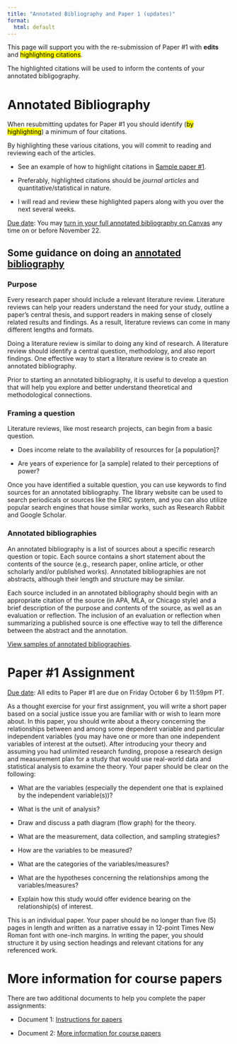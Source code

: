 ```yaml
---
title: "Annotated Bibliography and Paper 1 (updates)"
format: 
  html: default
---
```


This page will support you with the re-submission of Paper #1 with **edits** and <mark>highlighting citations</mark>.

The highlighted citations will be used to inform the contents of your annotated bibligography.

# Annotated Bibliography

When resubmitting updates for Paper #1 you should identify (<mark>by highlighting</mark>) a minimum of four citations. 

By highlighting these various citations, you will commit to reading and reviewing each of the articles. 

  - See an example of how to highlight citations in [Sample paper #1](https://docs.google.com/document/d/1yOsQlGJEDNxQOy7bjV1HgZ3FM-yMtBXQwXcStvUdgAE/edit).
  
  - Preferably, highlighted citations should be *journal articles* and quantitative/statistical in nature.
  
  - I will read and review these highlighted papers along with you over the next several weeks. 

<u>Due date</u>: You may [turn in your full annotated bibliography on Canvas](https://canvas.howard.edu/courses/40683) any time on or before November 22.
  
## Some guidance on doing an <u> annotated bibliography </u>

### Purpose

Every research paper should include a relevant literature review. Literature reviews can help your readers understand the need for your study, outline a paper’s central thesis, and support readers in making sense of closely related results and findings. As a result, literature reviews can come in many different lengths and formats.

Doing a literature review is similar to doing any kind of research. A literature review should identify a central question, methodology, and also report findings. One effective way to start a literature review is to create an annotated bibliography.

Prior to starting an annotated bibliography, it is useful to develop a question that will help you explore and better understand theoretical and methodological connections.

### Framing a question

Literature reviews, like most research projects, can begin from a basic question.

  - Does income relate to the availability of resources for [a population]?
  
  - Are years of experience for [a sample] related to their perceptions of power?

Once you have identified a suitable question, you can use keywords to find sources for an annotated bibliography. The library website can be used to search periodicals or sources like the ERIC system, and you can also utilize popular search engines that house similar works, such as Research Rabbit and Google Scholar.

### Annotated bibliographies

An annotated bibliography is a list of sources about a specific research question or topic. Each source contains a short statement about the contents of the source (e.g., research paper, online article, or other scholarly and/or published works). Annotated bibliographies are not abstracts, although their length and structure may be similar.

Each source included in an annotated bibliography should begin with an appropriate citation of the source (in APA, MLA, or Chicago style) and a brief description of the purpose and contents of the source, as well as an evaluation or reflection. The inclusion of an evaluation or reflection when summarizing a published source is one effective way to tell the difference between the abstract and the annotation.

[View samples of annotated bibliographies](https://owl.purdue.edu/owl/general_writing/common_writing_assignments/annotated_bibliographies/annotated_bibliography_samples.html).

# Paper #1 Assignment

<u>Due date</u>: All edits to Paper #1 are due on Friday October 6 by 11:59pm PT.

As a thought exercise for your first assignment, you will write a short paper based on a social justice issue you are familiar with or wish to learn more about. In this paper, you should write about a theory concerning the relationships between and among some dependent variable and particular independent variables (you may have one or more than one independent variables of interest at the outset). After introducing your theory and assuming you had unlimited research funding, propose a research design and measurement plan for a study that would use real-world data and statistical analysis to examine the theory. Your paper should be clear on the following:

  - What are the variables (especially the dependent one that is explained by the independent variable(s))?  
  
  - What is the unit of analysis? 
  
  - Draw and discuss a path diagram (flow graph) for the theory. 
  
  - What are the measurement, data collection, and sampling strategies? 
  
  - How are the variables to be measured? 
  
  - What are the categories of the variables/measures? 
  
  - What are the hypotheses concerning the relationships among the variables/measures?
  
  - Explain how this study would offer evidence bearing on the relationship(s) of interest.

This is an individual paper. Your paper should be no longer than five (5) pages in length and written as a narrative essay in 12-point Times New Roman font with one-inch margins. In writing the paper, you should structure it by using section headings and relevant citations for any referenced work. 

# More information for course papers

There are two additional documents to help you complete the paper assignments:

  - Document 1: [Instructions for papers](https://docs.google.com/document/d/1Qsswuu50PXcPePPTTNSDLrHYJb7IX6f8x26J63e2beA/edit?usp=sharing)
  
  - Document 2: [More information for course papers](https://docs.google.com/document/d/1JNFSQAkIqLzJeR1ZFdfFcBbWPE3m1MwbLvjdtuJaMzI/edit?usp=sharing)

